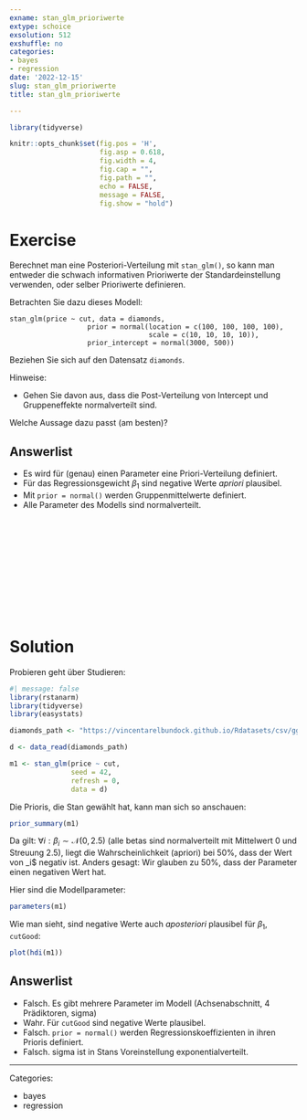 ```yaml
---
exname: stan_glm_prioriwerte
extype: schoice
exsolution: 512
exshuffle: no
categories:
- bayes
- regression
date: '2022-12-15'
slug: stan_glm_prioriwerte
title: stan_glm_prioriwerte

---
```





```r
library(tidyverse)

```


```r
knitr::opts_chunk$set(fig.pos = 'H',
                      fig.asp = 0.618,
                      fig.width = 4,
                      fig.cap = "", 
                      fig.path = "",
                      echo = FALSE,
                      message = FALSE,
                      fig.show = "hold")
```






# Exercise

Berechnet man eine Posteriori-Verteilung mit `stan_glm()`, 
so kann man entweder die schwach informativen Prioriwerte der Standardeinstellung verwenden, 
oder selber Prioriwerte definieren.

Betrachten Sie dazu dieses Modell:

```
stan_glm(price ~ cut, data = diamonds, 
                   prior = normal(location = c(100, 100, 100, 100),
                                  scale = c(10, 10, 10, 10)),
                   prior_intercept = normal(3000, 500))
```

Beziehen Sie sich auf den Datensatz `diamonds`.

Hinweise:

- Gehen Sie davon aus, dass die Post-Verteilung von Intercept und Gruppeneffekte normalverteilt sind.


Welche Aussage dazu passt (am besten)?

Answerlist
----------
* Es wird für (genau) einen Parameter eine Priori-Verteilung definiert.
* Für das Regressionsgewicht $\beta_1$ sind negative Werte *apriori* plausibel.
* Mit `prior = normal()` werden Gruppenmittelwerte definiert.
* Alle Parameter des Modells sind normalverteilt.





</br>
</br>
</br>
</br>
</br>
</br>
</br>
</br>
</br>
</br>

# Solution

Probieren geht über Studieren:

```r
#| message: false
library(rstanarm)
library(tidyverse)
library(easystats)

diamonds_path <- "https://vincentarelbundock.github.io/Rdatasets/csv/ggplot2/diamonds.csv"

d <- data_read(diamonds_path)
```


```r
m1 <- stan_glm(price ~ cut,
               seed = 42,
               refresh = 0,
               data = d)
```


Die Prioris, die Stan gewählt hat, kann man sich so anschauen:

```r
prior_summary(m1)
```



Da gilt: $\forall i: \beta_i \sim \mathcal{N}(0, 2.5)$ (alle betas sind normalverteilt mit Mittelwert 0 und Streuung 2.5), liegt die Wahrscheinlichkeit (apriori) bei 50%,
dass der Wert von \beta_i$ negativ ist.
Anders gesagt: Wir glauben zu 50%, dass der Parameter einen negativen Wert hat.


Hier sind die Modellparameter:

```r
parameters(m1)
```

Wie man sieht, sind negative Werte auch *aposteriori* plausibel für $\beta_1$, `cutGood`:

```r
plot(hdi(m1))
```





Answerlist
----------


* Falsch. Es gibt mehrere Parameter im Modell (Achsenabschnitt, 4 Prädiktoren, sigma)
* Wahr. Für `cutGood` sind negative Werte plausibel.
* Falsch. `prior = normal()` werden Regressionskoeffizienten in ihren Prioris definiert.
* Falsch. sigma ist in Stans Voreinstellung exponentialverteilt.





---

Categories: 

- bayes
- regression


